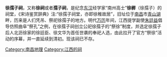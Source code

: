 '''徐孺子祠'''，又称'''徐祠'''或者'''孺子祠'''，是纪念[[东汉|东汉]]经学家“南州高士”'''徐稺'''（徐孺子）的祠堂，《宋诗鉴赏辞典》注:“徐孺子祠堂，亦即徐稚故居”，旧址位于[[南昌|南昌]]市[[青山湖_(南昌)|青山湖]]畔，历来是人们凭吊、祭祀徐孺子的地方。明代[[万历|万历]]年间，江西提学副使[[朱廷益|朱廷益]]倡导仿照曲阜“祭孔”之例，在徐孺子祠创立公祀徐孺子的“祭徐”制度，并选定徐孺子后人北沥徐家的徐廷臣、徐文华为首任世袭的奉祀人选，由此拉开了官方“祭徐”活动的序幕，并一直延续到清初。现该祠已不存。

{{老南昌}}
[[Category:南昌地理|Category:南昌地理]]
[[Category:江西的祠|Category:江西的祠]]